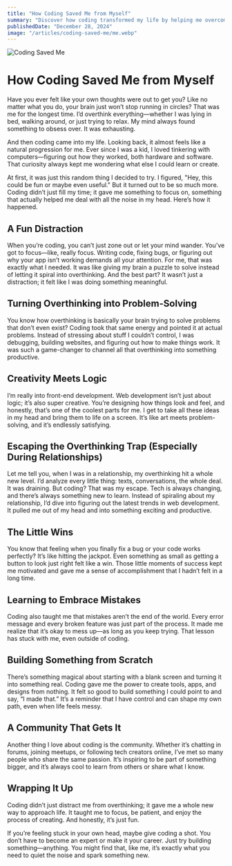 ```yaml
---
title: "How Coding Saved Me from Myself"
summary: "Discover how coding transformed my life by helping me overcome overthinking and find clarity. From front-end creativity to problem-solving, coding became my escape and passion. Learn how it can inspire you too!"
publishedDate: "December 28, 2024"
image: "/articles/coding-saved-me/me.webp"
---
```


![Coding Saved Me](/articles/coding-saved-me/me.webp)

# How Coding Saved Me from Myself

Have you ever felt like your own thoughts were out to get you? Like no matter what you do, your brain just won’t stop running in circles? That was me for the longest time. I’d overthink everything—whether I was lying in bed, walking around, or just trying to relax. My mind always found something to obsess over. It was exhausting.

And then coding came into my life. Looking back, it almost feels like a natural progression for me. Ever since I was a kid, I loved tinkering with computers—figuring out how they worked, both hardware and software. That curiosity always kept me wondering what else I could learn or create.

At first, it was just this random thing I decided to try. I figured, "Hey, this could be fun or maybe even useful." But it turned out to be so much more. Coding didn’t just fill my time; it gave me something to focus on, something that actually helped me deal with all the noise in my head. Here’s how it happened.

## A Fun Distraction

When you’re coding, you can’t just zone out or let your mind wander. You’ve got to focus—like, really focus. Writing code, fixing bugs, or figuring out why your app isn’t working demands all your attention. For me, that was exactly what I needed. It was like giving my brain a puzzle to solve instead of letting it spiral into overthinking. And the best part? It wasn’t just a distraction; it felt like I was doing something meaningful.

## Turning Overthinking into Problem-Solving

You know how overthinking is basically your brain trying to solve problems that don’t even exist? Coding took that same energy and pointed it at actual problems. Instead of stressing about stuff I couldn’t control, I was debugging, building websites, and figuring out how to make things work. It was such a game-changer to channel all that overthinking into something productive.

## Creativity Meets Logic

I’m really into front-end development. Web development isn’t just about logic; it’s also super creative. You’re designing how things look and feel, and honestly, that’s one of the coolest parts for me. I get to take all these ideas in my head and bring them to life on a screen. It’s like art meets problem-solving, and it’s endlessly satisfying.

## Escaping the Overthinking Trap (Especially During Relationships)

Let me tell you, when I was in a relationship, my overthinking hit a whole new level. I’d analyze every little thing: texts, conversations, the whole deal. It was draining. But coding? That was my escape. Tech is always changing, and there’s always something new to learn. Instead of spiraling about my relationship, I’d dive into figuring out the latest trends in web development. It pulled me out of my head and into something exciting and productive.

## The Little Wins

You know that feeling when you finally fix a bug or your code works perfectly? It’s like hitting the jackpot. Even something as small as getting a button to look just right felt like a win. Those little moments of success kept me motivated and gave me a sense of accomplishment that I hadn’t felt in a long time.

## Learning to Embrace Mistakes

Coding also taught me that mistakes aren’t the end of the world. Every error message and every broken feature was just part of the process. It made me realize that it’s okay to mess up—as long as you keep trying. That lesson has stuck with me, even outside of coding.

## Building Something from Scratch

There’s something magical about starting with a blank screen and turning it into something real. Coding gave me the power to create tools, apps, and designs from nothing. It felt so good to build something I could point to and say, “I made that.” It’s a reminder that I have control and can shape my own path, even when life feels messy.

## A Community That Gets It

Another thing I love about coding is the community. Whether it’s chatting in forums, joining meetups, or following tech creators online, I’ve met so many people who share the same passion. It’s inspiring to be part of something bigger, and it’s always cool to learn from others or share what I know.

## Wrapping It Up

Coding didn’t just distract me from overthinking; it gave me a whole new way to approach life. It taught me to focus, be patient, and enjoy the process of creating. And honestly, it’s just fun.

If you’re feeling stuck in your own head, maybe give coding a shot. You don’t have to become an expert or make it your career. Just try building something—anything. You might find that, like me, it’s exactly what you need to quiet the noise and spark something new.
